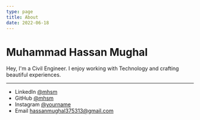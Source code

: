 ```yaml
---
type: page
title: About
date: 2022-06-18
---
```


# Muhammad Hassan Mughal

Hey, I'm a Civil Engineer. I enjoy working with Technology and crafting beautiful experiences.



---

- LinkedIn [@mhsm](https://linkedin.com/in/mhsm)
- GitHub [@mhsm](https://github.com/mhsmtg)
- Instagram [@yourname](https://instagram.com/yourname)
- Email hassanmughal375313@gmail.com
